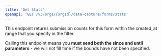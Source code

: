 ```yaml
---
title: 'Get Stats'
openapi: 'GET /v3/orgs/{orgId}/data-capture/forms/stats'
---
```


This endpoint returns submission counts for this form within the created_at range that you specify in the filter.

Calling this endpoint means you **must send both the since and until parameters** - we will not fill time if the bounds have not been specified.
